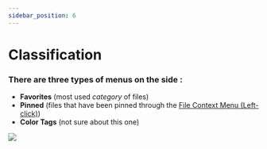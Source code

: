 ```yaml
---
sidebar_position: 6
---
```

# Classification 

### There are three types of menus on the side :

- **Favorites** (most used *category* of files)
- **Pinned** (files that have been pinned through the [File Context Menu (Left-click)](https://www.notion.so/File-Context-Menu-Left-click-84e162b3a94d4d66b9b2ea65fef2ea84))
- **Color Tags** (not sure about this one)

<img src="/img/classification.png" />
